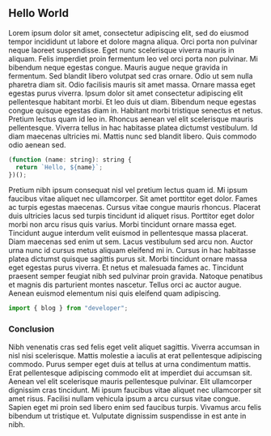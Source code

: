 ## Hello World

Lorem ipsum dolor sit amet, consectetur adipiscing elit, sed do eiusmod tempor incididunt ut labore et dolore magna aliqua. Orci porta non pulvinar neque laoreet suspendisse. Eget nunc scelerisque viverra mauris in aliquam. Felis imperdiet proin fermentum leo vel orci porta non pulvinar. Mi bibendum neque egestas congue. Mauris augue neque gravida in fermentum. Sed blandit libero volutpat sed cras ornare. Odio ut sem nulla pharetra diam sit. Odio facilisis mauris sit amet massa. Ornare massa eget egestas purus viverra. Ipsum dolor sit amet consectetur adipiscing elit pellentesque habitant morbi. Et leo duis ut diam. Bibendum neque egestas congue quisque egestas diam in. Habitant morbi tristique senectus et netus. Pretium lectus quam id leo in. Rhoncus aenean vel elit scelerisque mauris pellentesque. Viverra tellus in hac habitasse platea dictumst vestibulum. Id diam maecenas ultricies mi. Mattis nunc sed blandit libero. Quis commodo odio aenean sed.

```js
(function (name: string): string {
  return `Hello, ${name}`;
})();
```

Pretium nibh ipsum consequat nisl vel pretium lectus quam id. Mi ipsum faucibus vitae aliquet nec ullamcorper. Sit amet porttitor eget dolor. Fames ac turpis egestas maecenas. Cursus vitae congue mauris rhoncus. Placerat duis ultricies lacus sed turpis tincidunt id aliquet risus. Porttitor eget dolor morbi non arcu risus quis varius. Morbi tincidunt ornare massa eget. Tincidunt augue interdum velit euismod in pellentesque massa placerat. Diam maecenas sed enim ut sem. Lacus vestibulum sed arcu non. Auctor urna nunc id cursus metus aliquam eleifend mi in. Cursus in hac habitasse platea dictumst quisque sagittis purus sit. Morbi tincidunt ornare massa eget egestas purus viverra. Et netus et malesuada fames ac. Tincidunt praesent semper feugiat nibh sed pulvinar proin gravida. Natoque penatibus et magnis dis parturient montes nascetur. Tellus orci ac auctor augue. Aenean euismod elementum nisi quis eleifend quam adipiscing.

```js
import { blog } from "developer";
```

### Conclusion

Nibh venenatis cras sed felis eget velit aliquet sagittis. Viverra accumsan in nisl nisi scelerisque. Mattis molestie a iaculis at erat pellentesque adipiscing commodo. Purus semper eget duis at tellus at urna condimentum mattis. Erat pellentesque adipiscing commodo elit at imperdiet dui accumsan sit. Aenean vel elit scelerisque mauris pellentesque pulvinar. Elit ullamcorper dignissim cras tincidunt. Mi ipsum faucibus vitae aliquet nec ullamcorper sit amet risus. Facilisi nullam vehicula ipsum a arcu cursus vitae congue. Sapien eget mi proin sed libero enim sed faucibus turpis. Vivamus arcu felis bibendum ut tristique et. Vulputate dignissim suspendisse in est ante in nibh.
